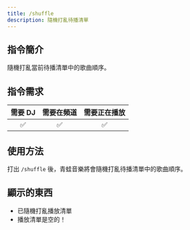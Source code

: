 ```yaml
---
title: /shuffle
description: 隨機打亂待播清單
---
```


## 指令簡介
<Info>
隨機打亂當前待播清單中的歌曲順序。
</Info>

## 指令需求
| 需要 DJ |	需要在頻道 | 需要正在播放 |
| :-----: | :-------: | :---------: |
|   ✅   |    ✅     |     ✅      |

## 使用方法
打出 `/shuffle` 後，青蛙音樂將會隨機打亂待播清單中的歌曲順序。

## 顯示的東西
- 已隨機打亂播放清單
- 播放清單是空的！